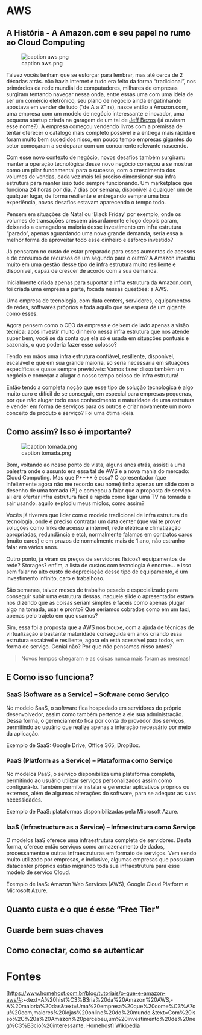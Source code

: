 = AWS =

== A História - A Amazon.com e seu papel no rumo ao Cloud Computing ==

[[File:/aws.png|frame|none|alt=|caption aws.png]]

Talvez vocês tenham que se esforçar para lembrar, mas até cerca de 2 décadas atrás. não havia internet e tudo era feito da forma “tradicional”, nos primórdios da rede mundial de computadores, milhares de empresas surgiram tentando navegar nessa onda, entre essas uma com uma ideia de ser um comércio eletrônico, seu plano de negócio ainda engatinhando apostava em vender de tudo (“de A a Z” rs), nasce então a Amazon.com, uma empresa com um modelo de negócio interessante e inovador, uma pequena startup criada na garagem de um tal de [https://pt.wikipedia.org/wiki/Jeff_Bezos Jeff Bezos] (já ouviram esse nome?). A empresa começou vendendo livros com a premissa de tentar oferecer o catalogo mais completo possível e a entrega mais rápida e foram muito bem sucedidos nisso, em pouco tempo empresas gigantes do setor começaram a se deparar com um concorrente relevante nascendo.

Com esse novo contexto de negócio, novos desafios também surgiram: manter a operação tecnológica desse novo negócio começou a se mostrar como um pilar fundamental para o sucesso, com o crescimento dos volumes de vendas, cada vez mais foi preciso dimensionar sua infra estrutura para manter isso tudo sempre funcionando. Um marketplace que funciona 24 horas por dia, 7 dias por semana, disponível a qualquer um de qualquer lugar, de forma resiliente e entregando sempre uma boa experiência, novos desafios estavam aparecendo o tempo todo.

Pensem em situações de Natal ou ‘Black Friday’ por exemplo, onde os volumes de transações crescem absurdamente e logo depois param, deixando a esmagadora maioria desse investimento em infra estrutura “parado”, apenas aguardando uma nova grande demanda, seria essa a melhor forma de aproveitar todo esse dinheiro e esforço investido?

Já pensaram no custo de estar preparado para esses aumentos de acessos e de consumo de recursos de um segundo para o outro? A Amazon investiu muito em uma gestão desse tipo de infra estrutura muito resiliente e disponível, capaz de crescer de acordo com a sua demanda.

Inicialmente criada apenas para suportar a infra estrutura da Amazon.com, foi criada uma empresa a parte, focada nessas questões: a AWS.

Uma empresa de tecnologia, com data centers, servidores, equipamentos de redes, softwares próprios e toda aquilo que se espera de um gigante como esses.

Agora pensem como o CEO da empresa e deixem de lado apenas a visão técnica: após investir muito dinheiro nessa infra estrutura que nos atende super bem, você se dá conta que ela só é usada em situações pontuais e sazonais, o que poderia fazer esse colosso?

Tendo em mãos uma infra estrutura confiável, resiliente, disponível, escalável e que em sua grande maioria, só seria necessária em situações específicas e quase sempre previsíveis: Vamos fazer disso também um negócio e começar a alugar o nosso tempo ocioso de infra estrutura!

Então tendo a completa noção que esse tipo de solução tecnologica é algo muito caro e dífícil de se conseguir, em especial para empresas pequenas, por que não alugar todo esse conhecimento e maturidade de uma estrutura e vender em forma de serviços para os outros e criar novamente um novo conceito de produto e serviço? Foi uma ótima ideia.

== Como assim? Isso é importante? ==

[[File:/tomada.png|frame|none|alt=|caption tomada.png]]

Bom, voltando ao nosso ponto de vista, alguns anos atrás, assisti a uma palestra onde o assunto era essa tal de AWS e a nova mania do mercado: Cloud Computing. Mas que P**** é essa? O apresentador (que infelizmente agora não me recordo seu nome) tinha apenas um slide com o desenho de uma tomada (?!) e começou a falar que a proposta de serviço ali era ofertar infra estrutura fácil e rápida como ligar uma TV na tomada e sair usando. aquilo explodiu meus miolos, como assim?

Vocês já tiveram que lidar com o modelo tradicional de infra estrutura de tecnologia, onde é preciso contratar um data center (que vai te prover soluções como links de acesso a internet, rede elétrica e climatização apropriadas, redundância e etc), normalmente falamos em contratos caros (muito caros) e em prazos de normalmente mais de 1 ano, não estranho falar em vários anos.

Outro ponto, já viram os preços de servidores físicos? equipamentos de rede? Storages? enfim, a lista de custos com tecnologia é enorme… e isso sem falar no alto custo de depreciação desse tipo de equipamento, é um investimento infinito, caro e trabalhoso.

São semanas, talvez meses de trabalho pesado e especializado para conseguir subir uma estrutura dessas, naquele slide o apresentador estava nos dizendo que as coisas seriam simples e faceis como apenas plugar algo na tomada, usar e pronto? Que seríamos cobrados como em um taxi, apenas pelo trajeto em que usamos?

Sim, essa foi a proposta que a AWS nos trouxe, com a ajuda de técnicas de virtualização e bastante maturidade conseguida em anos criando essa estrutura escalável e resiliente, agora ela está acessível para todos, em forma de serviço. Genial não? Por que não pensamos nisso antes?

<blockquote>Novos tempos chegaram e as coisas nunca mais foram as mesmas!
</blockquote>
== E Como isso funciona? ==

=== SaaS (Software as a Service) – Software como Serviço ===

No modelo SaaS, o software fica hospedado em servidores do próprio desenvolvedor, assim como também pertence a ele sua administração. Dessa forma, o gerenciamento fica por conta do provedor dos serviços, permitindo ao usuário que realize apenas a interação necessário por meio da aplicação.

Exemplo de SaaS: Google Drive, Office 365, DropBox.

=== PaaS (Platform as a Service) – Plataforma como Serviço ===

No modelos PaaS, o serviço disponibiliza uma plataforma completa, permitindo ao usuário utilizar serviços personalizados assim como configurá-lo. Também permite instalar e gerenciar aplicativos próprios ou externos, além de algumas alterações do software, para se adequar as suas necessidades.

Exemplo de PaaS: plataformas disponibilizadas pela Microsoft Azure.

=== IaaS (Infrastructure as a Service) – Infraestrutura como Serviço ===

O modelos IaaS oferece uma infraestrutura completa de servidores. Desta forma, oferece então serviços como armazenamento de dados, processamento e outras infraestruturas em formato de serviços. Vem sendo muito utilizado por empresas, e inclusive, algumas empresas que possuíam datacenter próprios estão migrando toda sua infraestrutura para esse modelo de serviço Cloud.

Exemplo de IaaS: Amazon Web Services (AWS), Google Cloud Platform e Microsoft Azure.

== Quanto custa e o que é esse “Free Tier” ==

== Guarde bem suas chaves ==

== Como conectar, como se autenticar ==

= Fontes =

[https://www.homehost.com.br/blog/tutoriais/o-que-e-amazon-aws/#:~:text=A%20hist%C3%B3ria%20da%20Amazon%20AWS,-A%20maioria%20das&text=Uma%20empresa%20que%20come%C3%A7ou%20com,maiores%20lojas%20online%20do%20mundo.&text=Com%20isso%2C%20a%20Amazon%20percebeu,um%20investimento%20de%20neg%C3%B3cio%20interessante. Homehost] [https://pt.wikipedia.org/wiki/Amazon_Web_Services Wikipedia]

